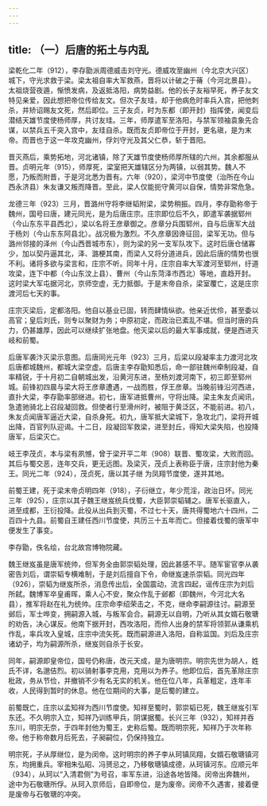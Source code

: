 ```yaml
---
---
---
```

title: （一）后唐的拓土与内乱
---



梁乾化二年（912），李存勖派周德威击刘守光。德威攻至幽州（今北京大兴区）城下，守光求救于梁。梁太祖自率大军救燕，晋将以计破之于蓨（今河北景县）。太祖烧营夜遁，惭愤发病，及返抵洛阳，病势益剧。他的长子友裕早死，养子友文特见亲爱，因此想把帝位传给友文。但次子友珪，却于他病危时率兵入宫，把他刺杀，并矫诏赐友文死，然后即位。三子友贞，时为东都（即开封）指挥使，闻变后潜结天雄节度使杨师厚，共讨友珪。三年，师厚遣军至洛阳，与禁军领袖袁象先合谋，以禁兵五千突入宫中，友珪自杀。既而友贞即帝位于开封，更名瑱，是为末帝。而晋也于这一年攻克幽州，俘刘守光及其父仁恭，斩于晋阳。

晋灭燕后，乘势拓地，河北诸镇，除了天雄节度使杨师厚所辖的六州，其余都服从晋。贞明元年（915），师厚死，梁室把天雄辖区分为两镇，以弱其势。魏人不愿，乃叛而附晋，于是河北悉为晋有。六年（920），梁河中节度使（治所在今山西永济县）朱友谦又叛而降晋。至此，梁人仅能扼守黄河以自保，情势非常危急。

龙德三年（923）三月，晋潞州守将李继韬附梁，梁势稍振。四月，李存勖称帝于魏州，国号曰唐，建元同光，是为后唐庄宗。庄宗即位后不久，即遣军袭据郓州（今山东东平县西北），梁以名将王彦章御之。彦章分兵围郓州，自与后唐军大战于杨刘（今山东东阿县北）。战况极为激烈。不久彦章因谗征回，梁军无功。但与潞州邻接的泽州（今山西晋城市东），则为梁的另一支军队攻下。这时后唐仓储寡少，加以契丹逼其北，泽、潞梗其南，而梁人又将分道进兵，因此后唐的情势也很不利。诸将多欲与梁言和，庄宗不听。同年十月，庄宗自率大军渡河至郓州，纡道攻梁，连下中都（今山东汶上县）、曹州（今山东菏泽市西北）等地，直趋开封。这时梁大军屯据河北，京师空虚，无力抵御。于是末帝自杀，梁室覆亡，这是庄宗渡河后七天的事。

庄宗灭梁后，定都洛阳。他自以基业已固，转而肆情纵欲。他亲近优伶，甚至委以高官；皇后刘氏，则专以聚财为务；中原初定，而政治已紊乱不堪。但当时唐的兵力，仍甚雄厚，因此可以继续扩张地盘。他灭梁以后的最大军事成就，便是西进灭岐和前蜀。

后唐军袭汴灭梁示意图。后唐同光元年（923）三月，后梁以段凝率主力渡河北攻后唐都城魏州，都城大梁空虚。后唐主李存勖知悉后，命一部驻魏州牵制段凝，自率精锐，于十月初二自朝城出发，沿黄河东进，至杨刘渡河南下，初三即至郓州城。前锋初四晨与梁大将王彦章遭遇，一战而胜，俘王彦章。当晚前锋沿河西进，直扑大梁，李存勖率部继进。初七，唐军进抵曹州，守将出降。梁主朱友贞闻讯，急遣驰骑北上召段凝回救。但使者行至滑州时，被阻于黄泛区，不能前进。初八，朱友贞闻唐军逼近大梁，自杀身死。初九，唐军抵大梁城下，急攻北门，梁将开城出降，百官列队迎谒。十二日，段凝回军救梁，进至封丘，得知大梁失陷，也投降唐军，后梁灭亡。

岐王李茂贞，本与梁有夙憾，曾于梁开平二年（908）联晋、蜀攻梁，大败而回。其后与蜀交恶，连年交兵，更无远图。及梁灭，茂贞上表称臣于唐，庄宗封他为秦王。同光二年（924），茂贞死，唐以其子继 为凤翔节度使，遂并其地。

前蜀王建，死于梁末帝贞明四年（918），子衍继立，年少荒淫，政治日坏。同光三年（925），庄宗以其子魏王继岌统兵伐蜀，大臣郭崇韬辅之。唐军长驱直入，进至成都，王衍投降。此役从出兵到灭蜀，不过七十天，唐共得蜀地六十四州，二百四十九县。前蜀自王建任西川节度使，共历三十五年而亡。但接着伐蜀的唐军中便发生了事变。

李存勖，佚名绘，台北故宫博物院藏。

魏王继岌虽是唐军统帅，但军务全由郭崇韬处理，因此甚感不平。随军宦官李从袭密告刘后，谓崇韬专横难制，于是刘后擅自下令，命继岌速杀崇韬。同光四年（926），崇韬为继岌所杀，消息传出后，全国震动，流言四起，谣传庄宗为刘后所弑。魏博军卒皇甫晖，乘人心不安，聚众作乱于邺都（即魏州，今河北大名县），推军将赵在礼为统帅。庄宗命李绍荣击之，不克，继命李嗣源往讨。嗣源至邺后，军士哗变，拥嗣源入城，与叛军会合。嗣源无以自明，乃听从其女婿石敬瑭的劝告，决心谋反。他南下据开封，西攻洛阳，而伶人出身的禁军将领郭从谦乘机作乱，率兵攻入皇城，庄宗中流矢死。既而嗣源进入洛阳，自称监国。刘后及庄宗诸幼子，均为嗣源所杀，继岌则自杀于长安。

同年，嗣源即皇帝位，国号仍称唐，改元天成，是为唐明宗。明宗先世为胡人，姓氏不详，名邈佶烈。初以骑射事李克用，克用以为养子。他即位后，首先革除庄宗秕政，务从节俭，并撤销不少有名无实的机关。他在位八年，兵革粗定，连年丰收，人民得到暂时的休息。他在位期间的大事，是后蜀的建立。

前蜀既亡，庄宗以孟知祥为西川节度使。知祥至蜀时，郭崇韬已死，魏王继岌引军东还。不久明宗入立，知祥乃训练甲兵，阴谋据蜀。长兴三年（932），知祥并吞东川，明宗无奈，于四年封他为蜀王，史称后蜀。既而明宗死，知祥乃于次年称帝。他于称帝数月后死去，子昶嗣位，仍保持独立。

明宗死，子从厚继位，是为闵帝。这时明宗的养子李从珂镇凤翔，女婿石敬瑭镇河东，均拥重兵。宰相朱弘昭、冯赟忌之，乃移敬瑭镇成德，从珂镇河东。应顺元年（934），从珂以“入清君侧”为号召，率军东进，沿途各地皆降。闵帝出奔魏州，途中为石敬瑭所俘。从珂入京师后，自即帝位，是为废帝。闵帝不久遇害，接着便是废帝与石敬瑭的冲突。